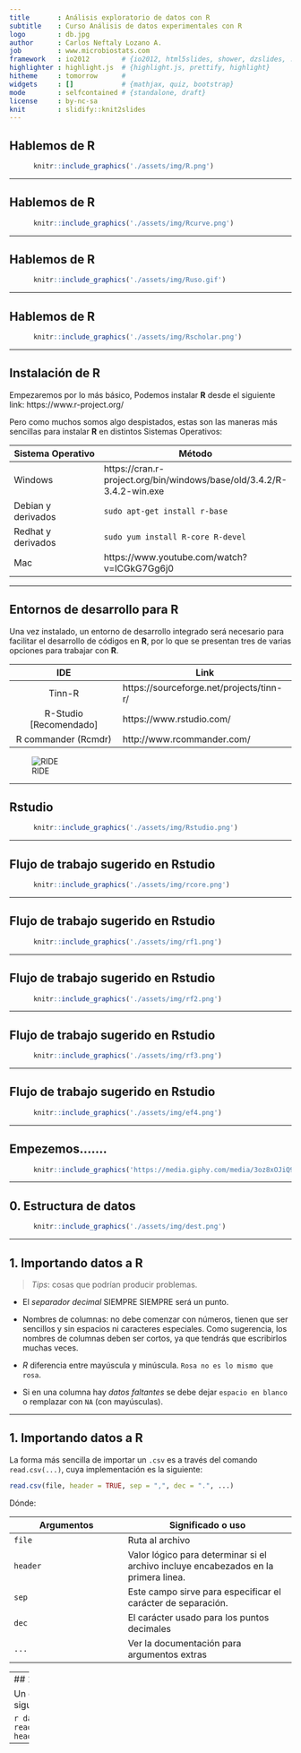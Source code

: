 ```yaml
---
title       : Análisis exploratorio de datos con R
subtitle    : Curso Análisis de datos experimentales con R
logo        : db.jpg
author      : Carlos Neftaly Lozano A.
job         : www.microbiostats.com 
framework   : io2012        # {io2012, html5slides, shower, dzslides, ...}
highlighter : highlight.js  # {highlight.js, prettify, highlight}
hitheme     : tomorrow      # 
widgets     : []            # {mathjax, quiz, bootstrap}
mode        : selfcontained # {standalone, draft}
license     : by-nc-sa
knit        : slidify::knit2slides
---
```


## Hablemos de **R**

```r
      knitr::include_graphics('./assets/img/R.png')
```

---

## Hablemos de **R**

```r
      knitr::include_graphics('./assets/img/Rcurve.png')
```

---

## Hablemos de **R**

```r
      knitr::include_graphics('./assets/img/Ruso.gif')
```

---

## Hablemos de **R**

```r
      knitr::include_graphics('./assets/img/Rscholar.png')
```

---

## Instalación de **R**

Empezaremos por lo más básico, Podemos instalar **R** desde el siguiente link: https://www.r-project.org/

Pero como muchos somos algo despistados, estas son las maneras más sencillas para instalar **R** en distintos Sistemas Operativos:

|Sistema Operativo | Método   |
|------------------|----------|
|   Windows        | https://cran.r-project.org/bin/windows/base/old/3.4.2/R-3.4.2-win.exe |
|Debian y derivados|`sudo apt-get install r-base`                           |
|Redhat y derivados| `sudo yum install R-core R-devel`                      |
|     Mac          | https://www.youtube.com/watch?v=ICGkG7Gg6j0            |

---

## Entornos de desarrollo para R

Una vez instalado, un entorno de desarrollo integrado será necesario para facilitar el desarrollo de códigos en **R**, por lo que se presentan tres de varias opciones para trabajar con **R**. 

|       IDE             |  Link     |
|:---------------------:|-----------|
|   Tinn-R              |https://sourceforge.net/projects/tinn-r/ |
|R-Studio [Recomendado] |https://www.rstudio.com/ |
| R commander (Rcmdr)   |http://www.rcommander.com/ |

![RIDE](https://rstudio.com/wp-content/uploads/2015/10/rstudio-300x260.png)

---

## Rstudio


```r
      knitr::include_graphics('./assets/img/Rstudio.png')
```

---

## Flujo de trabajo  sugerido en Rstudio

```r
      knitr::include_graphics('./assets/img/rcore.png')
```

--- 


## Flujo de trabajo  sugerido en Rstudio

```r
      knitr::include_graphics('./assets/img/rf1.png')
```

--- 

## Flujo de trabajo  sugerido en Rstudio

```r
      knitr::include_graphics('./assets/img/rf2.png')
```

--- 

## Flujo de trabajo  sugerido en Rstudio

```r
      knitr::include_graphics('./assets/img/rf3.png')
```

--- 

## Flujo de trabajo  sugerido en Rstudio

```r
      knitr::include_graphics('./assets/img/ef4.png')
```

--- 

## Empezemos....... 

```r
      knitr::include_graphics('https://media.giphy.com/media/3oz8xOJiQ9VtnOKAIU/giphy.gif')
```

--- 

## 0. Estructura de datos 

```r
      knitr::include_graphics('./assets/img/dest.png')
```


--- 

## 1. Importando datos a R 


> _Tips_: cosas que podrían producir problemas.


+ El _separador decimal_ SIEMPRE SIEMPRE será un punto. 

+ Nombres de columnas: no debe comenzar con números, tienen que ser sencillos y sin espacios ni caracteres especiales.
Como sugerencia, los nombres de columnas deben ser cortos, ya que tendrás que escribirlos muchas veces.

+ _R_ diferencia entre mayúscula y minúscula. `Rosa no es lo mismo que rosa`. 

+ Si en una columna hay _datos faltantes_ se debe dejar `espacio en blanco` o remplazar con `NA` (con mayúsculas).

--- 

## 1. Importando datos a R 

La forma más sencilla de importar un `.csv` es a través del comando `read.csv(...)`, cuya implementación es la siguiente:

```r
read.csv(file, header = TRUE, sep = ",", dec = ".", ...)
```

Dónde:

| Argumentos  | Significado o uso  |
|-------------|-------------------|
| `file`      | Ruta al archivo  |
| `header`    | Valor lógico para determinar si el archivo incluye encabezados en la primera linea.   |
| `sep`       | Este campo sirve para especificar el carácter de separación. |
| `dec`       | El carácter usado para los puntos decimales  |
| `...`       | Ver la documentación para argumentos extras   |


--- 
## 1. Importando datos a R 


Un ejemplo sería el siguiente:

```r
datos <- read.csv("dataframe1.csv",, header=T, sep=';', dec=',')
```

--- 